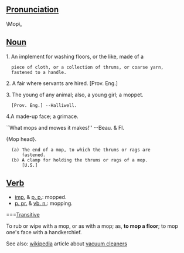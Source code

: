 ==[[Pronunciation]]==
\Mop\, 


==[[Noun]]==

1. An implement for washing floors, or the like, made of a
   piece of cloth, or a collection of thrums, or coarse yarn,
   fastened to a handle.

2. A fair where servants are hired. [Prov. Eng.]

3. The young of any animal; also, a young girl; a moppet.
   [Prov. Eng.] --Halliwell.

4.A made-up face; a grimace.

``What mops and mowes it makes!'' --Beau. & Fl.

{Mop head}.
   (a) The end of a mop, to which the thrums or rags are
       fastened.
   (b) A clamp for holding the thrums or rags of a mop.
       [U.S.]
==[[Verb]]==
*[[imp.]] & [[p. p.]]: mopped.
*[[p. pr.]] & [[vb. n.]]: mopping.

===[[Transitive]]

To rub or wipe with a mop, or as with a mop; as, '''to mop a floor'''; to mop one's face with a handkerchief.


See also: [[wikipedia]] article about [[w:vacuum cleaner|vacuum cleaners]]